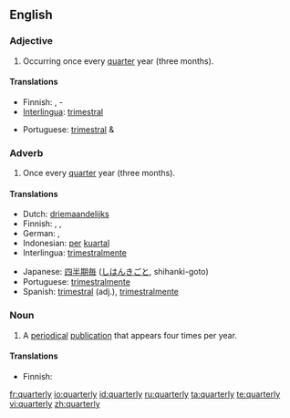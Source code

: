 ==English==

===Adjective===
{{en-adj|-}}

# Occurring once every [[quarter]] year (three months).

====Translations====
{{top}}
* Finnish: {{t|fi|neljännesvuosittainen}}, {{t-|fi|neljännesvuosi}}-
* [[Interlingua]]: [[trimestral]]
{{mid}}
* Portuguese: [[trimestral]] {{m}} & {{f}}
{{bottom}}

===Adverb===
{{en-adv|-}}

# Once every [[quarter]] year (three months).

====Translations====
{{top}}
* Dutch: [[driemaandelijks]]
* Finnish: {{t|fi|neljännesvuosittain}}, {{t|fi|neljänneksittäin}}, {{t|fi|vuosineljänneksittäin}}
* German: {{t-|de|vierteljährlich}}, {{t-|de|quartalsweise}}
* Indonesian: [[per]] [[kuartal]]
* Interlingua: [[trimestralmente]]
{{mid}}
* Japanese: [[四半期毎]] ([[しはんきごと]], shihanki-goto)
* Portuguese: [[trimestralmente]]
* Spanish: [[trimestral]] (adj.), [[trimestralmente]]
{{bottom}}

===Noun===
{{en-noun|quarterlies}}

# A [[periodical]] [[publication]] that appears four times per year.

====Translations====
{{top}}
* Finnish: {{t|fi|neljännesvuosijulkaisu}}
{{mid}}
{{bottom}}

[[fr:quarterly]]
[[io:quarterly]]
[[id:quarterly]]
[[ru:quarterly]]
[[ta:quarterly]]
[[te:quarterly]]
[[vi:quarterly]]
[[zh:quarterly]]